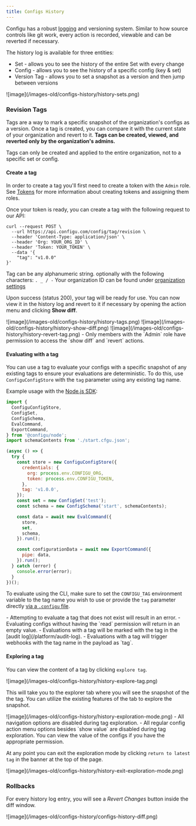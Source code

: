 ```yaml
---
title: Configs History
---
```


Configu has a robust [logging](/platform/audit-logs) and versioning system.
Similar to how source controls like git work, every action is recorded, viewable and can be reverted if necessary.

The history log is available for three entities:

- Set - allows you to see the history of the entire Set with every change
- Config - allows you to see the history of a specific config (key & set)
- Version Tag - allows you to set a snapshot as a version and then jump between versions

<Frame>![image](/images-old/configs-history/history-sets.png)</Frame>

### Revision Tags

Tags are a way to mark a specific snapshot of the organization's configs as a version.
Once a tag is created, you can compare it with the current state of your organization and revert to it.
**Tags can be created, viewed, and reverted only by the organization's admins.**

<Warning>
  Tags can only be created and applied to the entire organization, not to a specific set or config.
</Warning>

#### Create a tag

In order to create a tag you'll first need to create a token with the `Admin` role.
See [Tokens](/platform/tokens/#assign-roles-to-a-token) for more information about creating tokens and assigning them roles.

Once your token is ready, you can create a tag with the following request to our API:

```shell
curl --request POST \
  --url https://api.configu.com/config/tag/revision \
  --header 'Content-Type: application/json' \
  --header 'Org: YOUR_ORG_ID' \
  --header 'Token: YOUR_TOKEN' \
  --data '{
	"tag": "v1.0.0"
}'
```

<Info>  Tag can be any alphanumeric string. optionally with the following characters: `. _ / -`</Info>
<Tip>  Your organization ID can be found under [organization settings](/platform/settings)</Tip>

Upon success (status 200), your tag will be ready for use.
You can now view it in the history log and revert to it if necessary by opening the action menu and clicking **Show diff**.

<Frame>![image](/images-old/configs-history/history-tags.png)</Frame>

<Frame>![image](/images-old/configs-history/history-show-diff.png)</Frame>

<Frame>![image](/images-old/configs-history/history-revert-tag.png)</Frame>

<Info>
- Only members with the `Admin` role have permission to access the `show diff` and `revert` actions.
</Info>

#### Evaluating with a tag

You can use a tag to evaluate your configs with a specific snapshot of any existing tags to ensure your evaluations are deterministic. To do this, use `ConfiguConfigStore` with the `tag` parameter using any existing tag name.

Example usage with the [Node.js SDK](/interfaces/sdk/nodejs):

```js
import {
  ConfiguConfigStore,
  ConfigSet,
  ConfigSchema,
  EvalCommand,
  ExportCommand,
} from '@configu/node';
import schemaContents from './start.cfgu.json';

(async () => {
  try {
    const store = new ConfiguConfigStore({
      credentials: {
        org: process.env.CONFIGU_ORG,
        token: process.env.CONFIGU_TOKEN,
      },
      tag: 'v1.0.0',
    });
    const set = new ConfigSet('test');
    const schema = new ConfigSchema('start', schemaContents);

    const data = await new EvalCommand({
      store,
      set,
      schema,
    }).run();

    const configurationData = await new ExportCommand({
      pipe: data,
    }).run();
  } catch (error) {
    console.error(error);
  }
})();
```

To evaluate using the CLI, make sure to set the `CONFIGU_TAG` environment variable to the tag name you wish to use or provide the `tag` parameter directly [via a `.configu` file](../cli-config).

<Warning>
- Attempting to evaluate a tag that does not exist will result in an error.
- Evaluating configs without having the `read` permission will return in an empty value.

</Warning>

<Info>
- Evaluations with a tag will be marked with the tag in the [audit log](/platform/audit-log).
- Evaluations with a tag will trigger webhooks with the tag name in the payload as `tag`.
</Info>

#### Exploring a tag

You can view the content of a tag by clicking `explore tag`.

<Frame>![image](/images-old/configs-history/history-explore-tag.png)</Frame>

This will take you to the explorer tab where you will see the snapshot of the the tag. You can utilize the existing features of the tab to explore the snapshot.

<Frame>![image](/images-old/configs-history/history-exploration-mode.png)</Frame>

<Info>
- All navigation options are disabled during tag exploration.
- All regular config action menu options besides `show value` are disabled during tag exploration. You can view the value of the configs if you have the appropriate permission.
</Info>

At any point you can exit the exploration mode by clicking `return to latest tag` in the banner at the top of the page.

<Frame>![image](/images-old/configs-history/history-exit-exploration-mode.png)</Frame>

### Rollbacks

For every history log entry, you will see a _Revert Changes_ button inside the diff window.

<Frame>![image](/images-old/configs-history/configs-history-diff.png)</Frame>
